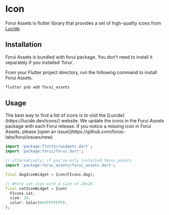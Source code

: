 
# Icon

Forui Assets is flutter library that provides a set of high-quality icons from [Lucide](https://lucide.dev/).

## Installation

<Callout type="info">
    Forui Assets is bundled with forui package. You don't need to install it separately if you installed `forui`.
</Callout>

From your Flutter project directory, run the following command to install Forui Assets.

```bash filename="bash" copy
flutter pub add forui_assets
```

## Usage

<Callout type="info">
    The best way to find a list of icons is to visit the [Lucide](https://lucide.dev/icons/) website.
    We update the icons in the Forui Assets package with each Forui release.
    If you notice a missing icon in Forui Assets, please [open an issue](https://github.com/forus-labs/forui/issues/new).
</Callout>

```dart copy
import 'package:flutter/widgets.dart';
import 'package:forui/forui.dart';

// alternatively; if you've only installed forui_assets.
import 'package:forui_assets/forui_assets.dart';

final dogIconWidget = Icon(FIcons.dog);

// White cat icon with a size of 24x24.
final catIconWidget = Icon(
  FIcons.cat,
  size: 24,
  color: Color(0xFFFFFFFF),
);
```
